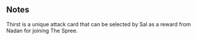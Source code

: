 {{Card
|rarity = Rare
|decktype = Battle
|cardtype = Maneuver
|character = Sal
|keywords = 
|upgradeable = No
}}
{{Quote|Blood Striking is ruthless, cruel, and very effective.}}

==Notes==
Thirst is a unique attack card that can be selected by Sal as a reward from Nadan for joining The Spree.